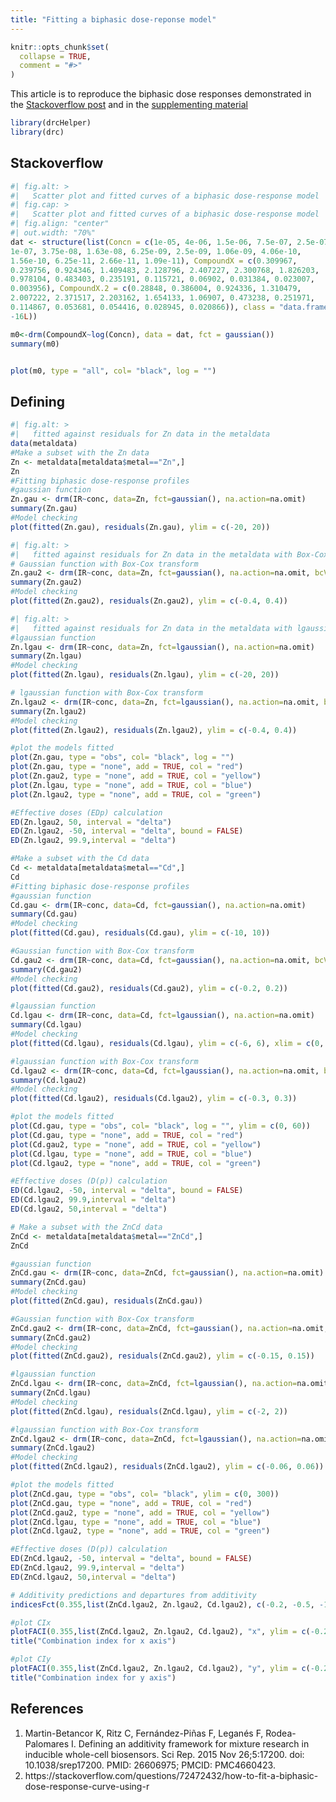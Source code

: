 ```yaml
---
title: "Fitting a biphasic dose-reponse model"
---
```


```r
knitr::opts_chunk$set(
  collapse = TRUE,
  comment = "#>"
)
```

This article is to reproduce the biphasic dose responses demonstrated in the [Stackoverflow post](https://stackoverflow.com/questions/72472432/how-to-fit-a-biphasic-dose-response-curve-using-r) and in the [supplementing material](https://pmc.ncbi.nlm.nih.gov/articles/instance/4660423/bin/srep17200-s1.pdf)

```r
library(drcHelper)
library(drc)
```
## Stackoverflow

```r
#| fig.alt: >
#|   Scatter plot and fitted curves of a biphasic dose-response model
#| fig.cap: >
#|   Scatter plot and fitted curves of a biphasic dose-response model
#| fig.align: "center"
#| out.width: "70%"
dat <- structure(list(Concn = c(1e-05, 4e-06, 1.5e-06, 7.5e-07, 2.5e-07, 
1e-07, 3.75e-08, 1.63e-08, 6.25e-09, 2.5e-09, 1.06e-09, 4.06e-10, 
1.56e-10, 6.25e-11, 2.66e-11, 1.09e-11), CompoundX = c(0.309967, 
0.239756, 0.924346, 1.409483, 2.128796, 2.407227, 2.300768, 1.826203, 
0.978104, 0.483403, 0.235191, 0.115721, 0.06902, 0.031384, 0.023007, 
0.003956), CompoundX.2 = c(0.28848, 0.386004, 0.924336, 1.310479, 
2.007222, 2.371517, 2.203162, 1.654133, 1.06907, 0.473238, 0.251971, 
0.114867, 0.053681, 0.054416, 0.028945, 0.020866)), class = "data.frame", row.names = c(NA, 
-16L))

m0<-drm(CompoundX~log(Concn), data = dat, fct = gaussian())
summary(m0)


plot(m0, type = "all", col= "black", log = "")


```

## Defining 

```r
#| fig.alt: >
#|   fitted against residuals for Zn data in the metaldata
data(metaldata)
#Make a subset with the Zn data
Zn <- metaldata[metaldata$metal=="Zn",]
Zn
#Fitting biphasic dose-response profiles
#gaussian function
Zn.gau <- drm(IR~conc, data=Zn, fct=gaussian(), na.action=na.omit)
summary(Zn.gau)
#Model checking 
plot(fitted(Zn.gau), residuals(Zn.gau), ylim = c(-20, 20))


```

```r
#| fig.alt: >
#|   fitted against residuals for Zn data in the metaldata with Box-Cox transformation
# Gaussian function with Box-Cox transform
Zn.gau2 <- drm(IR~conc, data=Zn, fct=gaussian(), na.action=na.omit, bcVal = 0, bcAdd = 10)
summary(Zn.gau2)
#Model checking 
plot(fitted(Zn.gau2), residuals(Zn.gau2), ylim = c(-0.4, 0.4))

```

```r
#| fig.alt: >
#|   fitted against residuals for Zn data in the metaldata with lgaussian function
#lgaussian function
Zn.lgau <- drm(IR~conc, data=Zn, fct=lgaussian(), na.action=na.omit)
summary(Zn.lgau)
#Model checking 
plot(fitted(Zn.lgau), residuals(Zn.lgau), ylim = c(-20, 20))

# lgaussian function with Box-Cox transform
Zn.lgau2 <- drm(IR~conc, data=Zn, fct=lgaussian(), na.action=na.omit, bcVal = 0, bcAdd = 10)
summary(Zn.lgau2)
#Model checking 
plot(fitted(Zn.lgau2), residuals(Zn.lgau2), ylim = c(-0.4, 0.4))

#plot the models fitted
plot(Zn.gau, type = "obs", col= "black", log = "")
plot(Zn.gau, type = "none", add = TRUE, col = "red") 
plot(Zn.gau2, type = "none", add = TRUE, col = "yellow")
plot(Zn.lgau, type = "none", add = TRUE, col = "blue")
plot(Zn.lgau2, type = "none", add = TRUE, col = "green")

#Effective doses (EDp) calculation
ED(Zn.lgau2, 50, interval = "delta")
ED(Zn.lgau2, -50, interval = "delta", bound = FALSE)
ED(Zn.lgau2, 99.9,interval = "delta")

#Make a subset with the Cd data
Cd <- metaldata[metaldata$metal=="Cd",]
Cd
#Fitting biphasic dose-response profiles
#gaussian function
Cd.gau <- drm(IR~conc, data=Cd, fct=gaussian(), na.action=na.omit)
summary(Cd.gau)
#Model checking 
plot(fitted(Cd.gau), residuals(Cd.gau), ylim = c(-10, 10))

#Gaussian function with Box-Cox transform
Cd.gau2 <- drm(IR~conc, data=Cd, fct=gaussian(), na.action=na.omit, bcVal = 0, bcAdd = 10)
summary(Cd.gau2)
#Model checking 
plot(fitted(Cd.gau2), residuals(Cd.gau2), ylim = c(-0.2, 0.2))

#lgaussian function
Cd.lgau <- drm(IR~conc, data=Cd, fct=lgaussian(), na.action=na.omit)
summary(Cd.lgau)
#Model checking 
plot(fitted(Cd.lgau), residuals(Cd.lgau), ylim = c(-6, 6), xlim = c(0, 50)) 

#lgaussian function with Box-Cox transform
Cd.lgau2 <- drm(IR~conc, data=Cd, fct=lgaussian(), na.action=na.omit, bcVal = 0, bcAdd = 10)
summary(Cd.lgau2)
#Model checking 
plot(fitted(Cd.lgau2), residuals(Cd.lgau2), ylim = c(-0.3, 0.3))

#plot the models fitted
plot(Cd.gau, type = "obs", col= "black", log = "", ylim = c(0, 60))
plot(Cd.gau, type = "none", add = TRUE, col = "red") 
plot(Cd.gau2, type = "none", add = TRUE, col = "yellow")
plot(Cd.lgau, type = "none", add = TRUE, col = "blue")
plot(Cd.lgau2, type = "none", add = TRUE, col = "green")

#Effective doses (D(p)) calculation
ED(Cd.lgau2, -50, interval = "delta", bound = FALSE)
ED(Cd.lgau2, 99.9,interval = "delta")
ED(Cd.lgau2, 50,interval = "delta")

# Make a subset with the ZnCd data
ZnCd <- metaldata[metaldata$metal=="ZnCd",]
ZnCd

#gaussian function
ZnCd.gau <- drm(IR~conc, data=ZnCd, fct=gaussian(), na.action=na.omit)
summary(ZnCd.gau)
#Model checking
plot(fitted(ZnCd.gau), residuals(ZnCd.gau))

#Gaussian function with Box-Cox transform
ZnCd.gau2 <- drm(IR~conc, data=ZnCd, fct=gaussian(), na.action=na.omit, bcVal = 0, bcAdd = 10)
summary(ZnCd.gau2)
#Model checking
plot(fitted(ZnCd.gau2), residuals(ZnCd.gau2), ylim = c(-0.15, 0.15))

#lgaussian function
ZnCd.lgau <- drm(IR~conc, data=ZnCd, fct=lgaussian(), na.action=na.omit)
summary(ZnCd.lgau)
#Model checking
plot(fitted(ZnCd.lgau), residuals(ZnCd.lgau), ylim = c(-2, 2))

#lgaussian function with Box-Cox transform
ZnCd.lgau2 <- drm(IR~conc, data=ZnCd, fct=lgaussian(), na.action=na.omit, bcVal = 0, bcAdd = 10)
summary(ZnCd.lgau2)
#Model checking
plot(fitted(ZnCd.lgau2), residuals(ZnCd.lgau2), ylim = c(-0.06, 0.06))

#plot the models fitted
plot(ZnCd.gau, type = "obs", col= "black", ylim = c(0, 300))
plot(ZnCd.gau, type = "none", add = TRUE, col = "red")
plot(ZnCd.gau2, type = "none", add = TRUE, col = "yellow")
plot(ZnCd.lgau, type = "none", add = TRUE, col = "blue")
plot(ZnCd.lgau2, type = "none", add = TRUE, col = "green")

#Effective doses (D(p)) calculation
ED(ZnCd.lgau2, -50, interval = "delta", bound = FALSE)
ED(ZnCd.lgau2, 99.9,interval = "delta")
ED(ZnCd.lgau2, 50,interval = "delta")
```


```r
# Additivity predictions and departures from additivity
indicesFct(0.355,list(ZnCd.lgau2, Zn.lgau2, Cd.lgau2), c(-0.2, -0.5, -1, -2, -5, -10, -20, -30, -40, -50, -60, -70, -80, -90, -99, 99, 80, 70, 60, 50, 40, 30, 20, 10, 5, 2, 1, 0.5, 0.2))
```


```r
#plot CIx
plotFACI(0.355,list(ZnCd.lgau2, Zn.lgau2, Cd.lgau2), "x", ylim = c(-0.2, 2.2), faValues = c(-10, -20, -30, -40, -50, -60, -70, -80, -90, -99, 99, 90, 80, 70, 60, 50, 40, 30, 20, 10), showPoints = TRUE)
title("Combination index for x axis")

#plot CIy
plotFACI(0.355,list(ZnCd.lgau2, Zn.lgau2, Cd.lgau2), "y", ylim = c(-0.2, 2.2), faValues = c(-10, -20, -30, -40, -50, -60, -70, -80, -90, -99, 99, 90, 80, 70, 60, 50, 40, 30, 20, 10), showPoints = TRUE)
title("Combination index for y axis")

```


## References

1. Martin-Betancor K, Ritz C, Fernández-Piñas F, Leganés F, Rodea-Palomares I. Defining an additivity framework for mixture research in inducible whole-cell biosensors. Sci Rep. 2015 Nov 26;5:17200. doi: 10.1038/srep17200. PMID: 26606975; PMCID: PMC4660423.
2. https://stackoverflow.com/questions/72472432/how-to-fit-a-biphasic-dose-response-curve-using-r
